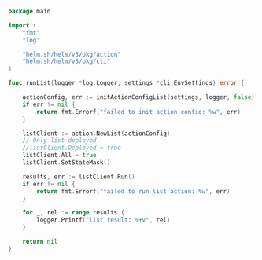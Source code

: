 ```go
package main

import (
	"fmt"
	"log"

	"helm.sh/helm/v3/pkg/action"
	"helm.sh/helm/v3/pkg/cli"
)

func runList(logger *log.Logger, settings *cli.EnvSettings) error {

	actionConfig, err := initActionConfigList(settings, logger, false)
	if err != nil {
		return fmt.Errorf("failed to init action config: %w", err)
	}

	listClient := action.NewList(actionConfig)
	// Only list deployed
	//listClient.Deployed = true
	listClient.All = true
	listClient.SetStateMask()

	results, err := listClient.Run()
	if err != nil {
		return fmt.Errorf("failed to run list action: %w", err)
	}

	for _, rel := range results {
		logger.Printf("list result: %+v", rel)
	}

	return nil
}
```
